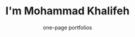 ---
greetings: "Hi There"
icon: "waving-hand.png"
title: "I'm Mohammad Khalifeh"
subtitlePrefix: "Front-end software engineer with an eye for design"
subtitle: "one-page portfolios"
---